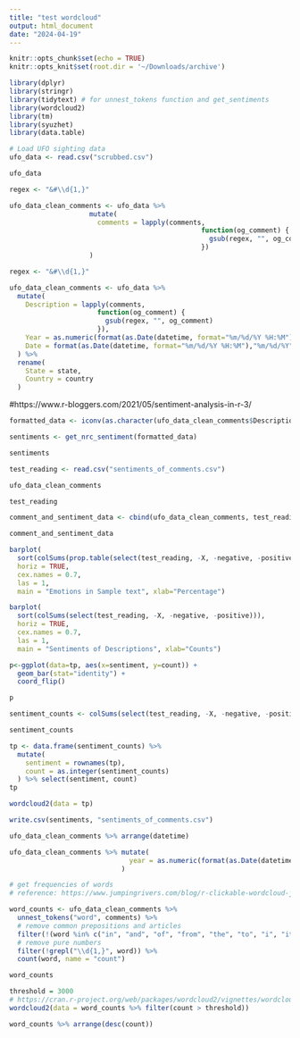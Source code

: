 ```yaml
---
title: "test wordcloud"
output: html_document
date: "2024-04-19"
---
```


```r
knitr::opts_chunk$set(echo = TRUE)
knitr::opts_knit$set(root.dir = '~/Downloads/archive')
```

```r
library(dplyr)
library(stringr)
library(tidytext) # for unnest_tokens function and get_sentiments
library(wordcloud2)
library(tm)
library(syuzhet)
library(data.table)
```

```r
# Load UFO sighting data
ufo_data <- read.csv("scrubbed.csv")
```

```r
ufo_data
```

```r
regex <- "&#\\d{1,}"

ufo_data_clean_comments <- ufo_data %>% 
                    mutate(
                      comments = lapply(comments, 
                                                function(og_comment) {
                                                  gsub(regex, "", og_comment)
                                                })
                    )
```

```r
regex <- "&#\\d{1,}"

ufo_data_clean_comments <- ufo_data %>% 
  mutate(
    Description = lapply(comments, 
                      function(og_comment) {
                        gsub(regex, "", og_comment)
                      }),
    Year = as.numeric(format(as.Date(datetime, format="%m/%d/%Y %H:%M"),"%Y")),
    Date = format(as.Date(datetime, format="%m/%d/%Y %H:%M"),"%m/%d/%Y")
  ) %>%
  rename(
    State = state,
    Country = country
  )

```
#https://www.r-bloggers.com/2021/05/sentiment-analysis-in-r-3/ 
```r
formatted_data <- iconv(as.character(ufo_data_clean_comments$Description))
```

```r
sentiments <- get_nrc_sentiment(formatted_data)
```

```r
sentiments
```
```r
test_reading <- read.csv("sentiments_of_comments.csv")
```

```r
ufo_data_clean_comments
```

```r
test_reading
```
```r
comment_and_sentiment_data <- cbind(ufo_data_clean_comments, test_reading)
```

```r
comment_and_sentiment_data
```
```r
barplot(
  sort(colSums(prop.table(select(test_reading, -X, -negative, -positive)))), 
  horiz = TRUE, 
  cex.names = 0.7, 
  las = 1, 
  main = "Emotions in Sample text", xlab="Percentage")

```
```r
barplot(
  sort(colSums(select(test_reading, -X, -negative, -positive))), 
  horiz = TRUE, 
  cex.names = 0.7, 
  las = 1, 
  main = "Sentiments of Descriptions", xlab="Counts")

```
```r
p<-ggplot(data=tp, aes(x=sentiment, y=count)) +
  geom_bar(stat="identity") +
  coord_flip()

p
```

```r
sentiment_counts <- colSums(select(test_reading, -X, -negative, -positive))

sentiment_counts
```

```r
tp <- data.frame(sentiment_counts) %>%
  mutate(
    sentiment = rownames(tp),
    count = as.integer(sentiment_counts)
  ) %>% select(sentiment, count)
tp
```
```r
wordcloud2(data = tp)
```

```r
write.csv(sentiments, "sentiments_of_comments.csv")
```

```r
ufo_data_clean_comments %>% arrange(datetime)
```
```r
ufo_data_clean_comments %>% mutate(
                              year = as.numeric(format(as.Date(datetime, format="%m/%d/%Y %H:%M"),"%Y"))
                            )
```


```r
# get frequencies of words
# reference: https://www.jumpingrivers.com/blog/r-clickable-wordcloud-javascript-shiny/, https://www.rdocumentation.org/packages/tidytext/versions/0.1.9/topics/unnest_tokens

word_counts <- ufo_data_clean_comments %>%
  unnest_tokens("word", comments) %>%
  # remove common prepositions and articles
  filter(!(word %in% c("in", "and", "of", "from", "the", "to", "i", "it", "a", "an", "on", "at", "by", "like", "quot", "was", "is", "we"))) %>%
  # remove pure numbers
  filter(!grepl("\\d{1,}", word)) %>% 
  count(word, name = "count")
```


```r
word_counts
```

```r
threshold = 3000
# https://cran.r-project.org/web/packages/wordcloud2/vignettes/wordcloud.html
wordcloud2(data = word_counts %>% filter(count > threshold))
```


```r
word_counts %>% arrange(desc(count))
```